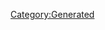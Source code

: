 {{Database/Costume/CostumeInfo
 |ID=254
 |DivaId=3
 |PrismCostumeId=24
 |Enabled=2
 |SkillId=12
 |EODICFLJAKO=False
 |AGBPBDODKBK=1
 |HMCOGDICFNB=1
 |LevelMax=0
 |HGBJODBCJDA=0
 |EGLDFPILJLG=0
 |GLEEPAFMPLO=False
 |IIELLEPEEFH=5070
}}
[[Category:Generated]]
